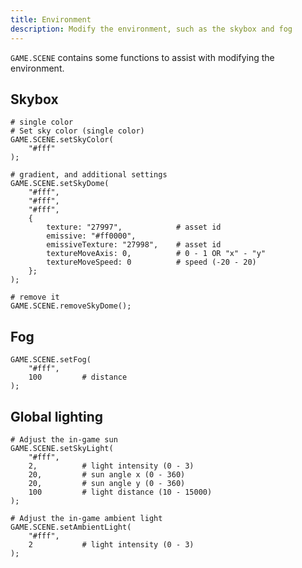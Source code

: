 ```yaml
---
title: Environment
description: Modify the environment, such as the skybox and fog
---
```


`GAME.SCENE` contains some functions to assist with modifying the environment.

## Skybox

```krnk
# single color
# Set sky color (single color)
GAME.SCENE.setSkyColor(
    "#fff"
);

# gradient, and additional settings
GAME.SCENE.setSkyDome(
    "#fff",
    "#fff",
    "#fff",
    {
        texture: "27997",            # asset id
        emissive: "#ff0000",         
        emissiveTexture: "27998",    # asset id
        textureMoveAxis: 0,          # 0 - 1 OR "x" - "y"
        textureMoveSpeed: 0          # speed (-20 - 20)
    };
);

# remove it
GAME.SCENE.removeSkyDome();
```

## Fog

```krnk
GAME.SCENE.setFog(
    "#fff",
    100         # distance
);
```

## Global lighting

```krnk
# Adjust the in-game sun
GAME.SCENE.setSkyLight(
    "#fff",
    2,          # light intensity (0 - 3)
    20,         # sun angle x (0 - 360)
    20,         # sun angle y (0 - 360)
    100         # light distance (10 - 15000)
);

# Adjust the in-game ambient light
GAME.SCENE.setAmbientLight(
    "#fff",
    2           # light intensity (0 - 3)
);
```
